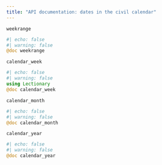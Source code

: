 ```yaml
---
title: "API documentation: dates in the civil calendar"
---
```


`weekrange`


:::{.callout-note appearance="minimal"}
```julia
#| echo: false
#| warning: false
@doc weekrange
```
:::



`calendar_week`


:::{.callout-note appearance="minimal"}
```julia
#| echo: false
#| warning: false
using Lectionary
@doc calendar_week
```
:::



`calendar_month`


:::{.callout-note appearance="minimal"}
```julia
#| echo: false
#| warning: false
@doc calendar_month
```
:::



`calendar_year`


:::{.callout-note appearance="minimal"}
```julia
#| echo: false
#| warning: false
@doc calendar_year
```
:::